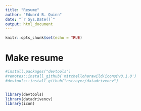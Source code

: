 ```yaml
---
title: "Resume"
author: "Edward B. Quinn"
date: "`r Sys.Date()`"
output: html_document
---
```


```r
knitr::opts_chunk$set(echo = TRUE)
```

# Make resume

```r

#install.packages("devtools")
#remotes::install_github('mitchelloharawild/icons@v0.1.0')
#devtools::install_github("nstrayer/datadrivencv")


library(devtools)
library(datadrivencv)
library(icon)

```


```r

```

